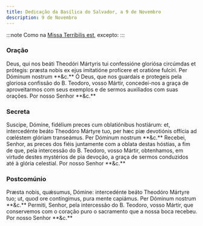 ```yaml
---
title: Dedicação da Basílica do Salvador, a 9 de Novembro
description: 9 de Novembro
---
```


:::note
Como na [Missa Terríbilis est](/missal/comum/25dedicacaoigreja), excepto:
:::

### Oração

<div class="side-by-side not-content">
  <span>
    Deus, qui nos beáti Theodóri Mártyris tui confessióne gloriósa circúmdas et
    prótegis: præsta nobis ex ejus imitatióne profícere et oratióne fulcíri. Per
    Dóminum nostrum **&c.**
  </span>
  <span>
    Ó Deus, que nos guardais e protegeis pela gloriosa confissão do B. Teodoro,
    vosso Mártir, concedei-nos a graça de aproveitarmos com seus exemplos e de
    sermos auxiliados com suas orações. Por nosso Senhor **&c.**
  </span>
</div>

### Secreta

<div class="side-by-side not-content">
  <span>
    Suscipe, Dómine, fidélium preces cum oblatiónibus hostiárum: et,
    intercedénte beáto Theodóro Mártyre tuo, per hæc piæ devotiónis offícia ad
    cœléstem glóriam transeámus. Per Dóminum nostrum **&c.**
  </span>
  <span>
    Recebei, Senhor, as preces dos fiéis juntamente com a oblata destas hóstias,
    a fim de que, pela intercessão do B. Teodoro, vosso Mártir, obtenhamos, em
    virtude destes mystérios de pia devoção, a graça de sermos conduzidos até à
    glória celestial. Por nosso Senhor **&c.**
  </span>
</div>

### Postcomúnio

<div class="side-by-side not-content">
  <span>
    Præsta nobis, quǽsumus, Dómine: intercedénte beáto Theodóro Mártyre tuo; ut,
    quod ore contíngimus, pura mente capiámus. Per Dóminum nostrum **&c.**
  </span>
  <span>
    Permiti, Senhor, pela intercessão do B. Teodoro, vosso Mártir, que
    conservemos com o coração puro o sacramento que a nossa boca recebeu. Por
    nosso Senhor **&c.**
  </span>
</div>
